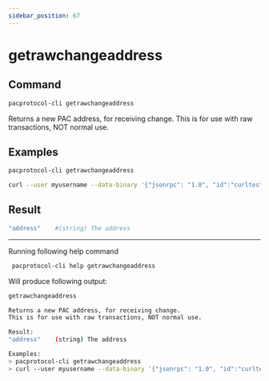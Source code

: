 ```yaml
---
sidebar_position: 67
---
```


# getrawchangeaddress
## Command

```bash
pacprotocol-cli getrawchangeaddress
```

Returns a new PAC address, for receiving change.
This is for use with raw transactions, NOT normal use.



## Examples
```bash
pacprotocol-cli getrawchangeaddress 
```

```bash
curl --user myusername --data-binary '{"jsonrpc": "1.0", "id":"curltest", "method": "getrawchangeaddress", "params": [] }' -H 'content-type: text/plain;' http://127.0.0.1:1111/
```


## Result
```bash
"address"    #(string) The address
```


___

Running following help command
```bash
 pacprotocol-cli help getrawchangeaddress
```
Will produce following output:


```bash
getrawchangeaddress

Returns a new PAC address, for receiving change.
This is for use with raw transactions, NOT normal use.

Result:
"address"    (string) The address

Examples:
> pacprotocol-cli getrawchangeaddress 
> curl --user myusername --data-binary '{"jsonrpc": "1.0", "id":"curltest", "method": "getrawchangeaddress", "params": [] }' -H 'content-type: text/plain;' http://127.0.0.1:1111/

```

